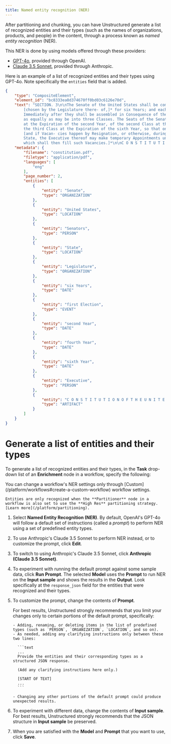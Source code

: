 ```yaml
---
title: Named entity recognition (NER)
---
```


After partitioning and chunking, you can have Unstructured generate a list of recognized entities and their types (such as the names of organizations, products, and people) in the content, through a process known as _named entity recognition_ (NER).

This NER is done by using models offered through these providers:

- [GPT-4o](https://openai.com/index/hello-gpt-4o/), provided through OpenAI.
- [Claude 3.5 Sonnet](https://www.anthropic.com/news/claude-3-5-sonnet), provided through Anthropic. 

Here is an example of a list of recognized entities and their types using GPT-4o. Note specifically the `entities` field that is added.

```json
{
    "type": "CompositeElement",
    "element_id": "bc8333ea0d374670ff0bd03c6126e70d",
    "text": "SECTION. 3\n\nThe Senate of the United States shall be composed of two Senators from each State, 
        [chosen by the Legislature there- of,]* for six Years; and each Senator shall have one Vote.\n\n
        Immediately after they shall be assembled in Consequence of the first Election, they shall be divided
        as equally as may be into three Classes. The Seats of the Senators of the first Class shall be vacated
        at the Expiration of the second Year, of the second Class at the Expiration of the fourth Year, and of
        the third Class at the Expiration of the sixth Year, so that one third may be chosen every second Year;
        [and if Vacan- cies happen by Resignation, or otherwise, during the Recess of the Legislature of any
        State, the Executive thereof may make temporary Appointments until the next Meeting of the Legislature,
        which shall then fill such Vacancies.]*\n\nC O N S T I T U T I O N O F T H E U N I T E D S T A T E S",
    "metadata": {
        "filename": "constitution.pdf",
        "filetype": "application/pdf",
        "languages": [
            "eng"
        ],
        "page_number": 2,
        "entities": [
            {
                "entity": "Senate",
                "type": "ORGANIZATION"
            },
            {
                "entity": "United States",
                "type": "LOCATION"
            },
            {
                "entity": "Senators",
                "type": "PERSON"
            },
            {
                "entity": "State",
                "type": "LOCATION"
            },
            {
                "entity": "Legislature",
                "type": "ORGANIZATION"
            },
            {
                "entity": "six Years",
                "type": "DATE"
            },
            {
                "entity": "first Election",
                "type": "EVENT"
            },
            {
                "entity": "second Year",
                "type": "DATE"
            },
            {
                "entity": "fourth Year",
                "type": "DATE"
            },
            {
                "entity": "sixth Year",
                "type": "DATE"
            },
            {
                "entity": "Executive",
                "type": "PERSON"
            },
            {
                "entity": "C O N S T I T U T I O N O F T H E U N I T E D S T A T E S",
                "type": "ARTIFACT"
            }
        ]
    }
}
```

# Generate a list of entities and their types

To generate a list of recognized entities and their types, in the **Task** drop-down list of an **Enrichment** node in a workflow, specify the following:

<Note>
    You can change a workflow's NER settings only through [Custom](/platform/workflows#create-a-custom-workflow) workflow settings.
    
    Entities are only recognized when the **Partitioner** node in a workflow is also set to use the **High Res** partitioning strategy. [Learn more](/platform/partitioning).
</Note>

1. Select **Named Entity Recognition (NER)**. By default, OpenAI's GPT-4o will follow a default set of instructions (called a _prompt_) to perform NER using a set of predefined entity types.
2. To use Anthropic's Claude 3.5 Sonnet to perform NER instead, or to customize the prompt, click **Edit**.
3. To switch to using Anthropic's Claude 3.5 Sonnet, click **Anthropic (Claude 3.5 Sonnet)**.
4. To experiment with running the default prompt against some sample data, click **Run Prompt**. The selected **Model** uses the 
   **Prompt** to run NER on the **Input sample** and shows the results in the **Output**. Look specifically at the `response_json` field for the 
   entities that were recognized and their types.
5. To customize the prompt, change the contents of **Prompt**.

   <Note>
       For best results, Unstructured strongly recommends that you limit your changes only to certain portions of the default prompt, specifically:

       - Adding, renaming, or deleting items in the list of predefined types (such as `PERSON`, `ORGANIZATION`, `LOCATION`, and so on).
       - As needed, adding any clarifying instructions only between these two lines:

         ```text
         ...
         Provide the entities and their corresponding types as a structured JSON response.

         (Add any clarifying instructions here only.)

         [START OF TEXT]
         ...
         ```

       - Changing any other portions of the default prompt could produce unexpected results.
   </Note>

6. To experiment with different data, change the contents of **Input sample**. For best results, Unstructured strongly recommends that the JSON structure in **Input sample** be preserved.
7. When you are satisfied with the **Model** and **Prompt** that you want to use, click **Save**.

